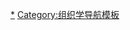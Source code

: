 {{Navbox
|name  = 生物組織
|title = [[组织 (生物学)|生物組織]]
|bodyclass = hlist

|group1 = [[動物]]
|list1 = 
* [[上皮組織]]
* [[結締組織]]
* [[肌肉組織]]
* [[神經組織]]

|group2 = [[植物]]
|list2 = 
* 真皮組織
** [[表皮 (植物)|表皮]]
** [[植物角质层]]
** [[保衛細胞]]
** [[输导组织]]
** [[树皮]]
** [[木栓]]

* [[维管组织]]
** [[韧皮部]]
** [[木质部]]

* [[基本组织 (植物)|基本组织]]
** [[薄壁组织]]

* [[分生组织]]
** [[木栓形成層]]
** [[維管形成層]]

|below = 
* {{icon|category}} [[:Category:組織 (生物)|分类]]
* [[组织学]]

}}<noinclude>

[[Category:組織 (生物)|*]]
[[Category:组织学导航模板]]
</noinclude>